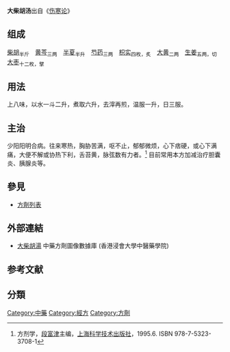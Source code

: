 {{medical}}
{{Infobox Prescription of TCM | 
|name          = 大柴胡汤
|shortname     = 
|nickname      = 
|origin        = 伤寒论
|formulation   = 汤剂
|image         = 
|image_caption = 
|TCD1          = 柴胡
|dosage1       = 半斤
|TCD2          = 黄芩
|dosage2       = 三两
|TCD3          = 半夏
|dosage3       = 半升
|TCD4          = 芍药
|dosage4       = 三两
|TCD5          = 枳实
|dosage5       = 四枚 炙
|TCD6          = 大黄
|dosage6       = 二两
|TCD7          = 生薑
|dosage7       = 五两 切
|TCD8          = 大枣
|dosage8       = 十二枚 擘
|function      = 和解少阳，内泻热结
|footnotes     = 
}}
'''大柴胡汤'''出自《[[伤寒论|伤寒论]]》

== 组成 ==
[[柴胡|柴胡]]<sub>半斤</sub>　[[黄芩|黄芩]]<sub>三两</sub>　[[半夏|半夏]]<sub>半升</sub>　[[芍药|芍药]]<sub>三两</sub>　[[枳实|枳实]]<sub>四枚，炙</sub>　[[大黄|大黄]]<sub>二两</sub>　[[生姜|生姜]]<sub>五两，切</sub>　[[大枣|大枣]]<sub>十二枚，擘</sub>

== 用法 ==
上八味，以水一斗二升，煮取六升，去滓再煎，温服一升，日三服。

== 主治 ==
少阳阳明合病。往来寒热，胸胁苦满，呕不止，郁郁微烦，心下痞硬，或心下满痛，大便不解或协热下利，舌苔黄，脉弦数有力者。<ref>方剂学，[[段富津|段富津]]主编，[[上海科学技术出版社|上海科学技术出版社]]，1995.6. ISBN 978-7-5323-3708-1 </ref> 目前常用本方加减治疗胆囊炎、胰腺炎等。

==參見==
*[[方劑列表|方劑列表]]

== 外部連結 ==
* [https://sys02.lib.hkbu.edu.hk/cmfid/details.asp?lang=cht&id=F00027	    大柴胡湯] 中藥方劑圖像數據庫 (香港浸會大學中醫藥學院) {{zh}}{{en}}

==参考文献==
<div class="references-small">
<references />
</div>

{{經方}}


==分類==
[[Category:中藥|Category:中藥]]
[[Category:經方|Category:經方]]
[[Category:方劑|Category:方劑]]
